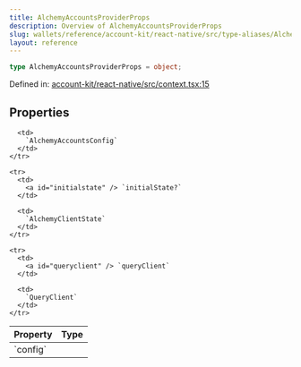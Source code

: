 ```yaml
---
title: AlchemyAccountsProviderProps
description: Overview of AlchemyAccountsProviderProps
slug: wallets/reference/account-kit/react-native/src/type-aliases/AlchemyAccountsProviderProps
layout: reference
---
```


```ts
type AlchemyAccountsProviderProps = object;
```

Defined in: [account-kit/react-native/src/context.tsx:15](https://github.com/alchemyplatform/aa-sdk/blob/5b9429f0f16dcd4ff822527b8de589e19e88faa7/account-kit/react-native/src/context.tsx#L15)

## Properties

<table>
  <thead>
    <tr>
      <th align="left">Property</th>
      <th align="left">Type</th>
    </tr>
  </thead>

  <tbody>
    <tr>
      <td>
        <a id="config" /> `config`
      </td>

      <td>
        `AlchemyAccountsConfig`
      </td>
    </tr>

    <tr>
      <td>
        <a id="initialstate" /> `initialState?`
      </td>

      <td>
        `AlchemyClientState`
      </td>
    </tr>

    <tr>
      <td>
        <a id="queryclient" /> `queryClient`
      </td>

      <td>
        `QueryClient`
      </td>
    </tr>

  </tbody>
</table>
